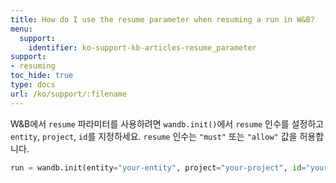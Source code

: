```yaml
---
title: How do I use the resume parameter when resuming a run in W&B?
menu:
  support:
    identifier: ko-support-kb-articles-resume_parameter
support:
- resuming
toc_hide: true
type: docs
url: /ko/support/:filename
---
```


W&B에서 `resume` 파라미터를 사용하려면 `wandb.init()`에서 `resume` 인수를 설정하고 `entity`, `project`, `id`를 지정하세요. `resume` 인수는 `"must"` 또는 `"allow"` 값을 허용합니다.

```python
run = wandb.init(entity="your-entity", project="your-project", id="your-run-id", resume="must")
```